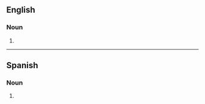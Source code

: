 ==English==

===Noun===
{{head|en|noun plural form}}

# {{plural of|septicemia|lang=en}}

----

==Spanish==

===Noun===
{{head|es|noun plural form}}

# {{plural of|septicemia|lang=es}}